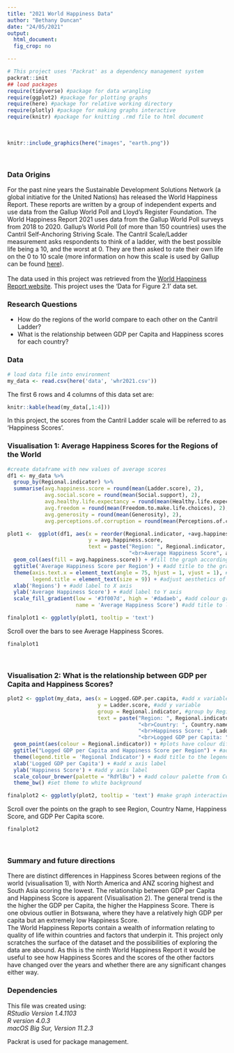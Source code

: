 ```yaml
---
title: "2021 World Happiness Data"
author: "Bethany Duncan"
date: "24/05/2021"
output: 
  html_document:
  fig_crop: no

---
```

```r
# This project uses 'Packrat' as a dependency management system
packrat::init
## load packages
require(tidyverse) #package for data wrangling
require(ggplot2) #package for plotting graphs
require(here) #package for relative working directory
require(plotly) #package for making graphs interactive
require(knitr) #package for knitting .rmd file to html document
```

\

```r
knitr::include_graphics(here("images", "earth.png"))
```

\

### Data Origins
For the past nine years the Sustainable Development Solutions Network (a global initiative for the United Nations) has released the World Happiness Report. These reports are written by a group of independent experts and use data from the Gallup World Poll and Lloyd's Register Foundation. The World Happiness Report 2021 uses data from the Gallup World Poll surveys from 2018 to 2020. Gallup's World Poll (of more than 150 countries) uses the Cantril Self-Anchoring Striving Scale. The Cantril Scale/Ladder measurement asks respondents to think of a ladder, with the best possible life being a 10, and the worst at 0. They are then asked to rate their own life on the 0 to 10 scale (more information on how this scale is used by Gallup can be found [here](https://news.gallup.com/poll/122453/understanding-gallup-uses-cantril-scale.aspx)).  
\
The data used in this project was retrieved from the [World Happiness Report website](https://worldhappiness.report/ed/2021/#appendices-and-data). This project uses the 'Data for Figure 2.1' data set. 
\

### Research Questions
* How do the regions of the world compare to each other on the Cantril Ladder?
* What is the relationship between GDP per Capita and Happiness scores for each country?

### Data
```r
# load data file into environment
my_data <- read.csv(here('data', 'whr2021.csv')) 
```
The first 6 rows and 4 columns of this data set are:
``` r
knitr::kable(head(my_data[,1:4]))
```

In this project, the scores from the Cantril Ladder scale will be referred to as 'Happiness Scores'.


### Visualisation 1: Average Happiness Scores for the Regions of the World
``` r
#create dataframe with new values of average scores
df1 <- my_data %>%
  group_by(Regional.indicator) %>%
  summarise(avg.happiness.score = round(mean(Ladder.score), 2),
            avg.social.score = round(mean(Social.support), 2),
            avg.healthy.life.expectancy = round(mean(Healthy.life.expectancy), 2),
            avg.freedom = round(mean(Freedom.to.make.life.choices), 2),
            avg.generosity = round(mean(Generosity), 2),
            avg.perceptions.of.corruption = round(mean(Perceptions.of.corruption), 2)) 
```

``` r
plot1 <-  ggplot(df1, aes(x = reorder(Regional.indicator, +avg.happiness.score),
                          y = avg.happiness.score,
                          text = paste("Region: ", Regional.indicator,
                                       "<br>Average Happiness Score", avg.happiness.score))) + 
  geom_col(aes(fill = avg.happiness.score)) + #fill the graph according to average happiness score
  ggtitle('Average Happiness Score per Region') + #add title to the graph
  theme(axis.text.x = element_text(angle = 75, hjust = 1, vjust = 1), #change angle of labels on X axis
        legend.title = element_text(size = 9)) + #adjust aesthetics of title of the legend
  xlab('Regions') + #add label to X axis
  ylab('Average Happiness Score') + #add label to Y axis
  scale_fill_gradient(low = '#3f007d', high = '#dadaeb', #add colour gradient from low to high values
                      name = 'Average Happiness Score') #add title to legend

finalplot1 <- ggplotly(plot1, tooltip = 'text')
```

Scroll over the bars to see Average Happiness Scores.

``` r
finalplot1
```

\

### Visualisation 2: What is the relationship between GDP per Capita and Happiness Scores?
``` r

plot2 <- ggplot(my_data, aes(x = Logged.GDP.per.capita, #add x variable
                             y = Ladder.score, #add y variable
                             group = Regional.indicator, #group by Regional Indicator
                             text = paste("Region: ", Regional.indicator, #add text for hover text
                                          "<br>Country: ", Country.name,
                                          "<br>Happiness Score: ", Ladder.score,
                                          "<br>Logged GDP per Capita: ", Logged.GDP.per.capita))) +
  geom_point(aes(colour = Regional.indicator)) + #plots have colour differentiation by regional indicator
  ggtitle("Logged GDP per Capita and Happiness Score per Region") + #add title to the graph
  theme(legend.title = 'Regional Indicator') + #add title to the legend
  xlab('Logged GDP per Capita') + #add x axis label
  ylab('Happiness Score') + #add y axis label
  scale_colour_brewer(palette = "RdYlBu") + #add colour palette from ColourBrewer
  theme_bw() #set theme to white background

finalplot2 <- ggplotly(plot2, tooltip = 'text') #make graph interactive with hover text
```


Scroll over the points on the graph to see Region, Country Name, Happiness Score, and GDP Per Capita score.

``` r
finalplot2
```

\

### Summary and future directions
There are distinct differences in Happiness Scores between regions of the world (visualisation 1), with North America and ANZ scoring highest and South Asia scoring the lowest. The relationship between GDP per Capita and Happiness Score is apparent (Visualisation 2). The general trend is the the higher the GDP per Capita, the higher the Happiness Score. There is one obvious outlier in Botswana, where they have a relatively high GDP per capita but an extremely low Happiness Score.  
The World Happiness Reports contain a wealth of information relating to quality of life within countries and factors that underpin it. This project only scratches the surface of the dataset and the possibilities of exploring the data are abound. As this is the ninth World Happiness Report it would be useful to see how Happiness Scores and the scores of the other factors have changed over the years and whether there are any significant changes either way. 

### Dependencies

This file was created using:  
*RStudio Version 1.4.1103*  
*R version 4.0.3*  
*macOS Big Sur, Version 11.2.3*   

Packrat is used for package management.




